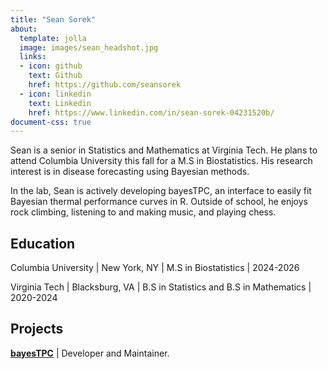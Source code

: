 ```yaml
---
title: "Sean Sorek"
about:
  template: jolla
  image: images/sean_headshot.jpg
  links:
  - icon: github
    text: Github
    href: https://github.com/seansorek
  - icon: linkedin
    text: Linkedin
    href: https://www.linkedin.com/in/sean-sorek-04231520b/
document-css: true
---
```


::: {#hero-heading}

Sean is a senior in Statistics and Mathematics at Virginia Tech. He plans to attend Columbia University this fall for a M.S in Biostatistics. His research interest is in disease forecasting using Bayesian methods.

In the lab, Sean is actively developing bayesTPC, an interface to easily fit Bayesian thermal performance curves in R. Outside of school, he enjoys rock climbing, listening to and making music, and playing chess.


## Education

Columbia University \| New York, NY \| M.S in Biostatistics \| 2024-2026

Virginia Tech \| Blacksburg, VA \| B.S in Statistics and B.S in Mathematics \| 2020-2024


## Projects

**[bayesTPC](https://github.com/johnwilliamsmithjr/bayesTPC)** | Developer and Maintainer.

:::
